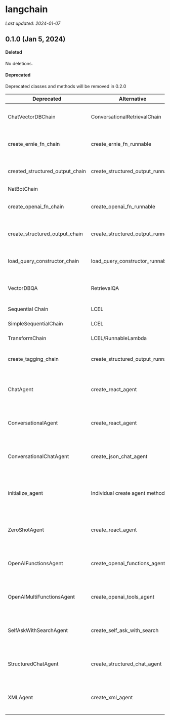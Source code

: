 # langchain
*Last updated: 2024-01-07*

## 0.1.0 (Jan 5, 2024)

#### Deleted

No deletions.

#### Deprecated

Deprecated classes and methods will be removed in 0.2.0

| Deprecated                | Alternative                       | Reason                                         |
|---------------------------------|-----------------------------------|------------------------------------------------|
| ChatVectorDBChain               | ConversationalRetrievalChain      | More general to all retrievers                 |
| create_ernie_fn_chain           | create_ernie_fn_runnable          | Use LCEL under the hood                        |
| created_structured_output_chain | create_structured_output_runnable | Use LCEL under the hood                        |
| NatBotChain                     |                                   | Not used                                       |
| create_openai_fn_chain          | create_openai_fn_runnable         | Use LCEL under the hood                        |
| create_structured_output_chain  | create_structured_output_runnable | Use LCEL under the hood                        |
| load_query_constructor_chain    | load_query_constructor_runnable   | Use LCEL under the hood                        |
| VectorDBQA                      | RetrievalQA                       | More general to all retrievers                 |
| Sequential Chain                | LCEL                              | Obviated by LCEL                               |
| SimpleSequentialChain           | LCEL                              | Obviated by LCEL                               |
| TransformChain                  | LCEL/RunnableLambda               | Obviated by LCEL                               |
| create_tagging_chain            | create_structured_output_runnable | Use LCEL under the hood                        |
| ChatAgent                       | create_react_agent                | Use LCEL builder over a class                  |
| ConversationalAgent             | create_react_agent                | Use LCEL builder over a class                  |
| ConversationalChatAgent         | create_json_chat_agent            | Use LCEL builder over a class                  |
| initialize_agent                | Individual create agent methods   | Individual create agent methods are more clear |
| ZeroShotAgent                   | create_react_agent                | Use LCEL builder over a class                  |
| OpenAIFunctionsAgent            | create_openai_functions_agent     | Use LCEL builder over a class                  |
| OpenAIMultiFunctionsAgent       | create_openai_tools_agent         | Use LCEL builder over a class                  |
| SelfAskWithSearchAgent          | create_self_ask_with_search       | Use LCEL builder over a class                  |
| StructuredChatAgent             | create_structured_chat_agent      | Use LCEL builder over a class                  |
| XMLAgent                        | create_xml_agent                  | Use LCEL builder over a class                  |